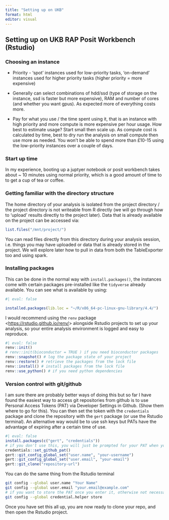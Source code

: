 ```yaml
---
title: "Setting up on UKB"
format: html
editor: visual
---
```


## Setting up on UKB RAP Posit Workbench (Rstudio)

### Choosing an instance

-   Priority - 'spot' instances used for low-priority tasks, 'on-demand' instances used for higher priority tasks (higher priority = more expensive)

-   Generally can select combinations of hdd/ssd (type of storage on the instance, ssd is faster but more expensive), RAM and number of cores (and whether you want gpus). As expected more of everything costs more.

-   Pay for what you use / the time spent using it, that is an instance with high priority and more compute is more expensive per hour usage. How best to estimate usage? Start small then scale up. As compute cost is calculated by time, best to dry run the analysis on small compute then use more as needed. You won't be able to spend more than £10-15 using the low-priority instances over a couple of days.

### Start up time

In my experience, booting up a juptyer notebook or posit workbench takes about \~ 10 minutes using normal priority, which is a good amount of time to to get a cup of tea or coffee.

### Getting familiar with the directory structure

The home directory of your analysis is isolated from the project directory / the project directory is not writeable from R directly (we will go through how to 'upload' results directly to the project later). Data that is already available on the project can be accessed via:

```r
list.files("/mnt/project/")
```

You can read files directly from this directory during your analysis session, i.e. things you may have uploaded or data that is already stored in the project. We will explore later how to pull in data from both the TableExporter too and using spark.

### Installing packages

This can be done in the normal way with `install.packages()`, the instances come with certain packages pre-installed like the `tidyverse` already available. You can see what is available by using:

```r
#| eval: false

installed.packages(lib.loc = "~/R/x86_64-pc-linux-gnu-library/4.4/")

```

I would recommend using the `renv` package \<<https://rstudio.github.io/renv/>\> alongside Rstudio projects to set up your analysis, so your entire analysis environment is logged and easy to reproduce.

```r
#| eval: false
renv::init()
# renv::init(bioconductor = TRUE ) if you need bioconductor packages
renv::snapshot() # log the package state of your project
renv::restore() # retrieve the packages from the lock file
renv::install() # install packages from the lock file
renv::use_python() # if you need python dependencies
```

### Version control with git/github

I am sure there are probably better ways of doing this but so far I have found the easiest way to access git repositories from github is to use Personal Access Tokens (PAT) via Developer Settings in Github. (Show them where to go for this). You can then set the token with the `credentials` package and clone the repository with the `gert` package (or use the Rstudio terminal). An alternative way would be to use ssh keys but PATs have the advantage of expiring after a certain time of use.\

```r
#| eval: false
install.packages(c("gert", "credentials"))
# if you don't use this, you will just be prompted for your PAT when you clone
credentials::set_github_pat()
gert::git_config_global_set("user.name", "your-username")
gert::git_config_global_set("user.email", "your-email")
gert::git_clone("repository-url")
```

You can do the same thing from the Rstudio terminal

```bash
git config --global user.name "Your Name"
git config --global user.email "your.email@example.com"
# if you want to store the PAT once you enter it, otherwise not necessary
git config --global credential.helper store
```

Once you have set this all up, you are now ready to clone your repo, and then open the Rstudio project.\
